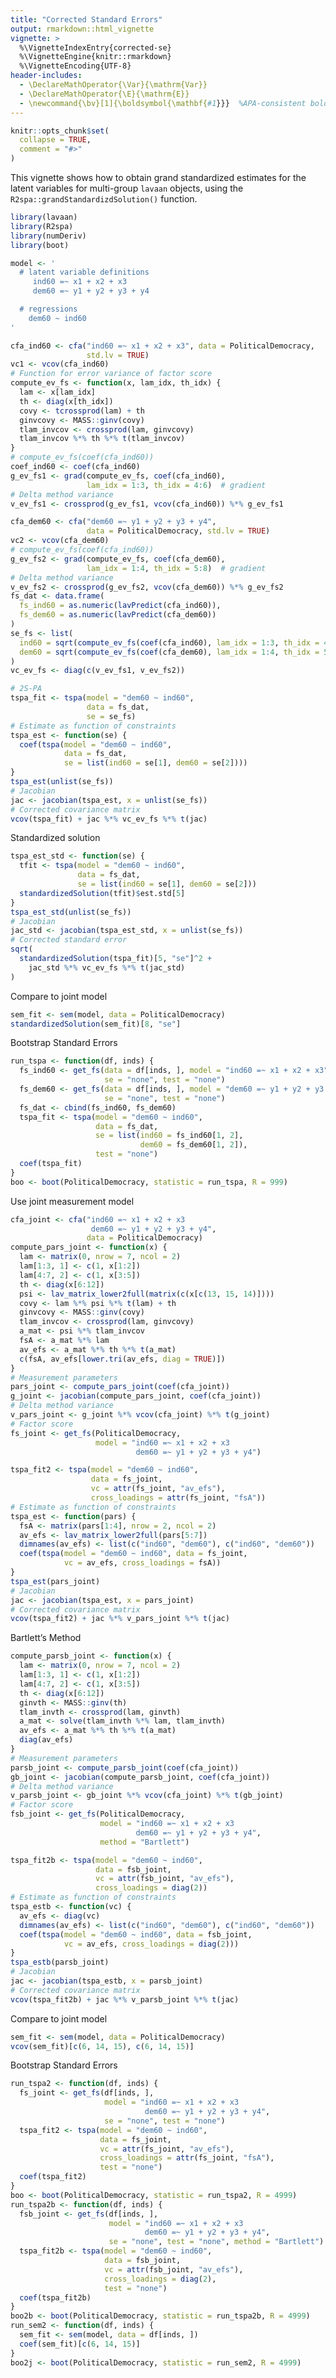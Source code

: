 ```yaml
---
title: "Corrected Standard Errors"
output: rmarkdown::html_vignette
vignette: >
  %\VignetteIndexEntry{corrected-se}
  %\VignetteEngine{knitr::rmarkdown}
  %\VignetteEncoding{UTF-8}
header-includes:
  - \DeclareMathOperator{\Var}{\mathrm{Var}}
  - \DeclareMathOperator{\E}{\mathrm{E}}
  - \newcommand{\bv}[1]{\boldsymbol{\mathbf{#1}}}  %APA-consistent bold
---
```


```r
knitr::opts_chunk$set(
  collapse = TRUE,
  comment = "#>"
)
```

This vignette shows how to obtain grand standardized estimates for the latent variables for multi-group `lavaan` objects, using the `R2spa::grandStandardizdSolution()` function.

```r
library(lavaan)
library(R2spa)
library(numDeriv)
library(boot)
```

```r
model <- ' 
  # latent variable definitions
     ind60 =~ x1 + x2 + x3
     dem60 =~ y1 + y2 + y3 + y4

  # regressions
    dem60 ~ ind60
'
```

```r
cfa_ind60 <- cfa("ind60 =~ x1 + x2 + x3", data = PoliticalDemocracy,
                 std.lv = TRUE)
vc1 <- vcov(cfa_ind60)
# Function for error variance of factor score
compute_ev_fs <- function(x, lam_idx, th_idx) {
  lam <- x[lam_idx]
  th <- diag(x[th_idx])
  covy <- tcrossprod(lam) + th
  ginvcovy <- MASS::ginv(covy)
  tlam_invcov <- crossprod(lam, ginvcovy)
  tlam_invcov %*% th %*% t(tlam_invcov)
}
# compute_ev_fs(coef(cfa_ind60))
coef_ind60 <- coef(cfa_ind60)
g_ev_fs1 <- grad(compute_ev_fs, coef(cfa_ind60),
                 lam_idx = 1:3, th_idx = 4:6)  # gradient
# Delta method variance
v_ev_fs1 <- crossprod(g_ev_fs1, vcov(cfa_ind60)) %*% g_ev_fs1

cfa_dem60 <- cfa("dem60 =~ y1 + y2 + y3 + y4",
                 data = PoliticalDemocracy, std.lv = TRUE)
vc2 <- vcov(cfa_dem60)
# compute_ev_fs(coef(cfa_ind60))
g_ev_fs2 <- grad(compute_ev_fs, coef(cfa_dem60),
                 lam_idx = 1:4, th_idx = 5:8)  # gradient
# Delta method variance
v_ev_fs2 <- crossprod(g_ev_fs2, vcov(cfa_dem60)) %*% g_ev_fs2
fs_dat <- data.frame(
  fs_ind60 = as.numeric(lavPredict(cfa_ind60)),
  fs_dem60 = as.numeric(lavPredict(cfa_dem60))
)
se_fs <- list(
  ind60 = sqrt(compute_ev_fs(coef(cfa_ind60), lam_idx = 1:3, th_idx = 4:6)),
  dem60 = sqrt(compute_ev_fs(coef(cfa_dem60), lam_idx = 1:4, th_idx = 5:8))
)
vc_ev_fs <- diag(c(v_ev_fs1, v_ev_fs2))
```

```r
# 2S-PA
tspa_fit <- tspa(model = "dem60 ~ ind60",
                 data = fs_dat,
                 se = se_fs)
# Estimate as function of constraints
tspa_est <- function(se) {
  coef(tspa(model = "dem60 ~ ind60",
            data = fs_dat,
            se = list(ind60 = se[1], dem60 = se[2])))
}
tspa_est(unlist(se_fs))
# Jacobian
jac <- jacobian(tspa_est, x = unlist(se_fs))
# Corrected covariance matrix
vcov(tspa_fit) + jac %*% vc_ev_fs %*% t(jac)
```

Standardized solution

```r
tspa_est_std <- function(se) {
  tfit <- tspa(model = "dem60 ~ ind60",
               data = fs_dat,
               se = list(ind60 = se[1], dem60 = se[2]))
  standardizedSolution(tfit)$est.std[5]
}
tspa_est_std(unlist(se_fs))
# Jacobian
jac_std <- jacobian(tspa_est_std, x = unlist(se_fs))
# Corrected standard error
sqrt(
  standardizedSolution(tspa_fit)[5, "se"]^2 +
    jac_std %*% vc_ev_fs %*% t(jac_std)
)
```

Compare to joint model

```r
sem_fit <- sem(model, data = PoliticalDemocracy)
standardizedSolution(sem_fit)[8, "se"]
```

Bootstrap Standard Errors

```r
run_tspa <- function(df, inds) {
  fs_ind60 <- get_fs(data = df[inds, ], model = "ind60 =~ x1 + x2 + x3", 
                     se = "none", test = "none")
  fs_dem60 <- get_fs(data = df[inds, ], model = "dem60 =~ y1 + y2 + y3 + y4",
                     se = "none", test = "none")
  fs_dat <- cbind(fs_ind60, fs_dem60)
  tspa_fit <- tspa(model = "dem60 ~ ind60", 
                   data = fs_dat, 
                   se = list(ind60 = fs_ind60[1, 2],
                             dem60 = fs_dem60[1, 2]),
                   test = "none")
  coef(tspa_fit)
}
boo <- boot(PoliticalDemocracy, statistic = run_tspa, R = 999)
```

Use joint measurement model

```r
cfa_joint <- cfa("ind60 =~ x1 + x2 + x3
                  dem60 =~ y1 + y2 + y3 + y4",
                 data = PoliticalDemocracy)
compute_pars_joint <- function(x) {
  lam <- matrix(0, nrow = 7, ncol = 2)
  lam[1:3, 1] <- c(1, x[1:2])
  lam[4:7, 2] <- c(1, x[3:5])
  th <- diag(x[6:12])
  psi <- lav_matrix_lower2full(matrix(c(x[c(13, 15, 14)])))
  covy <- lam %*% psi %*% t(lam) + th
  ginvcovy <- MASS::ginv(covy)
  tlam_invcov <- crossprod(lam, ginvcovy)
  a_mat <- psi %*% tlam_invcov
  fsA <- a_mat %*% lam
  av_efs <- a_mat %*% th %*% t(a_mat)
  c(fsA, av_efs[lower.tri(av_efs, diag = TRUE)])
}
# Measurement parameters
pars_joint <- compute_pars_joint(coef(cfa_joint))
g_joint <- jacobian(compute_pars_joint, coef(cfa_joint))
# Delta method variance
v_pars_joint <- g_joint %*% vcov(cfa_joint) %*% t(g_joint)
# Factor score
fs_joint <- get_fs(PoliticalDemocracy,
                   model = "ind60 =~ x1 + x2 + x3
                            dem60 =~ y1 + y2 + y3 + y4")
```

```r
tspa_fit2 <- tspa(model = "dem60 ~ ind60",
                  data = fs_joint,
                  vc = attr(fs_joint, "av_efs"),
                  cross_loadings = attr(fs_joint, "fsA"))
# Estimate as function of constraints
tspa_est <- function(pars) {
  fsA <- matrix(pars[1:4], nrow = 2, ncol = 2)
  av_efs <- lav_matrix_lower2full(pars[5:7])
  dimnames(av_efs) <- list(c("ind60", "dem60"), c("ind60", "dem60"))
  coef(tspa(model = "dem60 ~ ind60", data = fs_joint,
            vc = av_efs, cross_loadings = fsA))
}
tspa_est(pars_joint)
# Jacobian
jac <- jacobian(tspa_est, x = pars_joint)
# Corrected covariance matrix
vcov(tspa_fit2) + jac %*% v_pars_joint %*% t(jac)
```

Bartlett's Method

```r
compute_parsb_joint <- function(x) {
  lam <- matrix(0, nrow = 7, ncol = 2)
  lam[1:3, 1] <- c(1, x[1:2])
  lam[4:7, 2] <- c(1, x[3:5])
  th <- diag(x[6:12])
  ginvth <- MASS::ginv(th)
  tlam_invth <- crossprod(lam, ginvth)
  a_mat <- solve(tlam_invth %*% lam, tlam_invth)
  av_efs <- a_mat %*% th %*% t(a_mat)
  diag(av_efs)
}
# Measurement parameters
parsb_joint <- compute_parsb_joint(coef(cfa_joint))
gb_joint <- jacobian(compute_parsb_joint, coef(cfa_joint))
# Delta method variance
v_parsb_joint <- gb_joint %*% vcov(cfa_joint) %*% t(gb_joint)
# Factor score
fsb_joint <- get_fs(PoliticalDemocracy,
                    model = "ind60 =~ x1 + x2 + x3
                            dem60 =~ y1 + y2 + y3 + y4",
                    method = "Bartlett")
```

```r
tspa_fit2b <- tspa(model = "dem60 ~ ind60",
                   data = fsb_joint,
                   vc = attr(fsb_joint, "av_efs"),
                   cross_loadings = diag(2))
# Estimate as function of constraints
tspa_estb <- function(vc) {
  av_efs <- diag(vc)
  dimnames(av_efs) <- list(c("ind60", "dem60"), c("ind60", "dem60"))
  coef(tspa(model = "dem60 ~ ind60", data = fsb_joint,
            vc = av_efs, cross_loadings = diag(2)))
}
tspa_estb(parsb_joint)
# Jacobian
jac <- jacobian(tspa_estb, x = parsb_joint)
# Corrected covariance matrix
vcov(tspa_fit2b) + jac %*% v_parsb_joint %*% t(jac)
```

Compare to joint model

```r
sem_fit <- sem(model, data = PoliticalDemocracy)
vcov(sem_fit)[c(6, 14, 15), c(6, 14, 15)]
```

Bootstrap Standard Errors

```r
run_tspa2 <- function(df, inds) {
  fs_joint <- get_fs(df[inds, ],
                     model = "ind60 =~ x1 + x2 + x3
                              dem60 =~ y1 + y2 + y3 + y4",
                     se = "none", test = "none")
  tspa_fit2 <- tspa(model = "dem60 ~ ind60",
                    data = fs_joint,
                    vc = attr(fs_joint, "av_efs"),
                    cross_loadings = attr(fs_joint, "fsA"),
                    test = "none")
  coef(tspa_fit2)
}
boo <- boot(PoliticalDemocracy, statistic = run_tspa2, R = 4999)
run_tspa2b <- function(df, inds) {
  fsb_joint <- get_fs(df[inds, ],
                      model = "ind60 =~ x1 + x2 + x3
                              dem60 =~ y1 + y2 + y3 + y4",
                      se = "none", test = "none", method = "Bartlett")
  tspa_fit2b <- tspa(model = "dem60 ~ ind60",
                     data = fsb_joint,
                     vc = attr(fsb_joint, "av_efs"),
                     cross_loadings = diag(2),
                     test = "none")
  coef(tspa_fit2b)
}
boo2b <- boot(PoliticalDemocracy, statistic = run_tspa2b, R = 4999)
run_sem2 <- function(df, inds) {
  sem_fit <- sem(model, data = df[inds, ])
  coef(sem_fit)[c(6, 14, 15)]
}
boo2j <- boot(PoliticalDemocracy, statistic = run_sem2, R = 4999)
```
